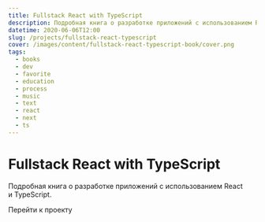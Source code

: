 ```yaml
---
title: Fullstack React with TypeScript
description: Подробная книга о разработке приложений с использованием React и TypeScript.
datetime: 2020-06-06T12:00
slug: /projects/fullstack-react-typescript
cover: /images/content/fullstack-react-typescript-book/cover.png
tags:
  - books
  - dev
  - favorite
  - education
  - process
  - music
  - text
  - react
  - next
  - ts
---
```


# Fullstack React with TypeScript

Подробная книга о разработке приложений с использованием React и TypeScript.

<Redirect to="https://www.newline.co/fullstack-react-with-typescript">Перейти к проекту</Redirect>
